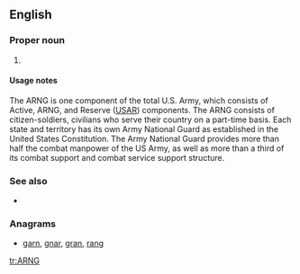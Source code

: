 ==English==

===Proper noun===
{{en-proper noun}}

# {{initialism of|[[United States]] [[army|Army]] [[national|National]] [[guard|Guard]]|lang=en}}

====Usage notes====
The ARNG is one component of the total U.S. Army, which consists of Active, ARNG, and Reserve ([[USAR]]) components. The ARNG consists of citizen-soldiers, civilians who serve their country on a part-time basis. Each state and territory has its own Army National Guard as established in the United States Constitution. The Army National Guard provides more than half the combat manpower of the US Army, as well as more than a third of its combat support and combat service support structure.

===See also===
* {{pedialite}}

===Anagrams===
* [[garn#English|garn]], [[gnar#English|gnar]], [[gran#English|gran]], [[rang#English|rang]]

[[tr:ARNG]]